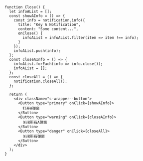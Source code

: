 ```tsx live=true deps=notification
function Close() {
  let infoAList = [];
  const showAInfo = () => {
    const info = notification.info({
      title: "Key A Notification",
      content: "Some content...",
      onClose() {
        infoAList = infoAList.filter(item => item !== info);
      }
    });
    infoAList.push(info);
  };
  const closeAInfo = () => {
    infoAList.forEach(info => info.close());
    infoAList = [];
  };
  const closeAll = () => {
    notification.closeAll();
  };

  return (
    <div className="s-wrapper--button">
      <Button type="primary" onClick={showAInfo}>
        打开A弹窗
      </Button>
      <Button type="warning" onClick={closeAInfo}>
        关闭所有A弹窗
      </Button>
      <Button type="danger" onClick={closeAll}>
        关闭所有弹窗
      </Button>
    </div>
  );
}
```
